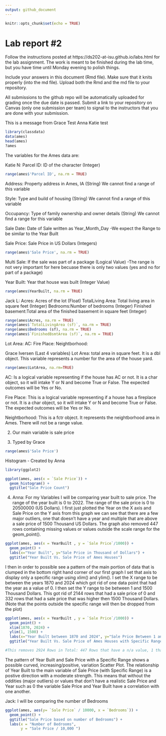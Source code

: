 ```yaml
---
output: github_document
---
```


<!-- README.md is generated from README.Rmd. Please edit the README.Rmd file -->


```r
knitr::opts_chunk$set(echo = TRUE)
```

# Lab report #2

Follow the instructions posted at https://ds202-at-isu.github.io/labs.html for the lab assignment. The work is meant to be finished during the lab time, but you have time until Monday evening to polish things.

Include your answers in this document (Rmd file). Make sure that it knits properly (into the md file). Upload both the Rmd and the md file to your repository.  

All submissions to the github repo will be automatically uploaded for grading once the due date is passed.
Submit a link to your repository on Canvas (only one submission per team) to signal to the instructors that you are done with your submission.


This is a message from Grace
Test Anna
Katie test


```r

library(classdata)
data(ames)
head(ames)
?ames

```





The variables for the Ames data are:

Katie N:
Parcel ID: ID of the character (Integer) 



```r
range(ames$'Parcel ID', na.rm = TRUE)
```



Address: Property address in Ames, IA (String)
We cannot find a range of this variable

Style: Type and build of housing (String)
We cannot find a range of this variable

Occupancy: Type of family ownership and owner details (String)
We cannot find a range for this variable


Sale Date: Date of Sale written as Year_Month_Day
-We expect the Range to be similar to the Year Built

Sale Price: Sale Price in US Dollars (Integers)
```r
range(ames$'Sale Price', na.rm = TRUE)

```

Multi Sale: If the sale was part of a package (Logical Value)
-The range is not very important for here becuase there is only two values (yes and no for part of a package)

Year Built: Year that house was built (Integer Value)
```r
range(ames$YearBuilt, na.rm = TRUE)

```

Jack L:
Acres: Acres of the lot (Float)
TotalLiving Area: Total living area in square feet (Integer)
Bedrooms:Number of bedrooms (Integer)
Finished basement:Total area of the finished basement in square feet (Integer)
```r
range(ames$Acres, na.rm = TRUE)
range(ames$`TotalLivingArea (sf)`, na.rm = TRUE)
range(ames$Bedrooms (sf), na.rm = TRUE)
range(ames$`FinishedBsmtArea (sf)`, na.rm = TRUE)

```


Lot Area:
AC:
Fire Place:
Neightborhood:

Grace Iversen (Last 4 variables)
Lot Area: total area in square feet. It is a dbl object. This variable represents a number for the area of the house yard.
```r
range(ames$LotArea, na.rm=TRUE)
```

AC: Is a logical variable representing if the house has AC or not. It is a char object, so it will intake Y or N and become True or False. The expected outcomes will be Yes or No.

Fire Place: This is a logical variable representing if a house has a fireplace or not. It is a char object, so it will intake Y or N and become True or False. The expected outcomes will be Yes or No.

Neightborhood: This is a fctr object. It represents the neightborhood area in Ames. There will not be a range value.



2. Our main variable is sale price

3. Typed by Grace
```r
range(ames$'Sale Price')
```


Histogram - Created by Anna

```r
library(ggplot2)

ggplot(ames, aes(x = `Sale Price`)) + 
  geom_histogram() +
  ggtitle("Sale Price Count")
```



4. Anna: For my Variables I will be comparing year built to sale price. The range of the year built is 0 to 2022. The range of the sale price is 0 to 20500000 (US Dollars). I first just plotted the Year on the X axis and Sale Price on the Y axis from this graph we can see that there are a few major outliers, one that doesn't have a year and multiple that are above a sale price of 1500 Thousand US Dollars. The graph also removed 447 rows containing missing values or values outside the scale range for the geom_point().

```r
ggplot(ames, aes(x = YearBuilt , y = `Sale Price`/1000)) +
  geom_point() +
  labs(x="Year Built", y="Sale Price in Thousand of Dollars") +
  ggtitle("Year Built Vs. Sale Price of Ames Houses")

```

I then in order to possible see a pattern of the main portion of data that is clumped in the bottom right hand corner of our first graph I set that axis to display only a specific range using xlim() and ylim(). I set the X range to be between the years 1870 and 2024 which got rid of one data point that had the year as a value of 0. I then set the Y range to be between 1 and 1500 Thousand Dollars. This got rid of 2144 rows that had a sale price of 0 and 332 rows that had a sale price that was higher then 1500 Thousand Dollars. (Note that the points outside the specific range will then be dropped from the plot)

```r
ggplot(ames, aes(x = YearBuilt , y = `Sale Price`/1000)) +
  geom_point() + 
  xlim(1870, 2024) +
  ylim(1, 1500) +
  labs(x="Year Built between 1870 and 2024", y="Sale Price Between 1 and 1500 Thousand Dollars") +
  ggtitle("Year Built Vs. Sale Price of Ames Houses with Specific Range")

#This removes 2924 Rows in Total: 447 Rows that have a n/a value, 1 that had a year of 0, 2144 that had a sale price of 1, and 332 that had a sale price higher then 1500 Thousand Dollars.
```

The pattern of Year Built and Sale Price with a Specific Range shows a possible curved, increasing/positive, variation Scatter Plot. The relationship of Year Built to the main variable of Sale Price (with Specific Range) is a postive direction with a moderate strength. This means that without the oddities (major outliers) or values that don't have a realistic Sale Price and Year such as 0 the variable Sale Price and Year Built have a correlation with one another.




Jack: I will be comparing the number of Bedrooms

  

```r
ggplot(ames, aes(y= `Sale Price` / 10000, x = `Bedrooms`)) + 
  geom_point() +
  ggtitle("Sale Price based on number of Bedrooms") +
  labs(x = "Number of Bedrooms",
       y = "Sale Price / 10,000 ")
```





